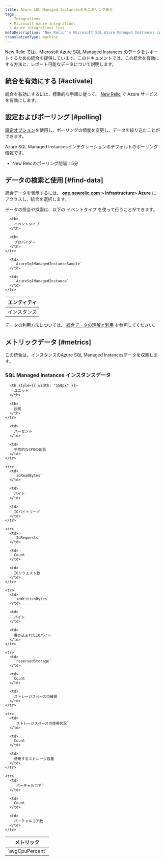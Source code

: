 ```yaml
---
title: Azure SQL Managed Instancesのモニタリング統合
tags:
  - Integrations
  - Microsoft Azure integrations
  - Azure integrations list
metaDescription: 'New Relic''s Microsoft SQL Azure Managed Instances integration: how to install it, configure it, and understand the data it reports.'
translationType: machine
---
```


New Relic では、Microsoft Azure SQL Managed Instances のデータをレポートするための統合を提供しています。このドキュメントでは、この統合を有効にする方法と、レポート可能なデータについて説明します。

## 統合を有効にする [#activate]

統合を有効にするには、標準的な手順に従って、 [New Relic](/docs/infrastructure/microsoft-azure-integrations/getting-started/activate-azure-integrations) で Azure サービスを有効にします。

## 設定およびポーリング [#polling]

[設定オプション](/docs/integrations/new-relic-integrations/getting-started/configure-polling-frequency-data-collection-cloud-integrations)を使用し、ポーリングの頻度を変更し、データを絞り込むことができます。

Azure SQL Managed Instancesインテグレーションのデフォルトのポーリング情報です。

* New Relicのポーリング間隔：5分

## データの検索と使用 [#find-data]

統合データを表示するには、 [**one.newrelic.com**](http://one.newrelic.com) **> Infrastructure> Azure** にアクセスし、統合を選択します。

[](/docs/using-new-relic/data/understand-data/query-new-relic-data)データの照会や探索は、以下の イベントタイプ を使って行うことができます。[](/docs/insights/use-insights-ui/getting-started/introduction-new-relic-insights#event-type)

<table>
  <thead>
    <tr>
      <th>
        エンティティ
      </th>

      <th>
        イベントタイプ
      </th>

      <th>
        プロバイダー
      </th>
    </tr>
  </thead>

  <tbody>
    <tr>
      <td>
        インスタンス
      </td>

      <td>
        `AzureSqlManagedInstanceSample`
      </td>

      <td>
        `AzureSqlManagedInstance`
      </td>
    </tr>
  </tbody>
</table>

データの利用方法については、 [統合データの理解と利用](/docs/infrastructure/integrations/find-use-infrastructure-integration-data) を参照してください。

## メトリックデータ [#metrics]

この統合は、インスタンスのAzure SQL Managed Instancesデータを収集します。

### SQL Managed Instances インスタンスデータ

<table>
  <thead>
    <tr>
      <th style={{ width: "275px" }}>
        メトリック
      </th>

      <th style={{ width: "150px" }}>
        ユニット
      </th>

      <th>
        説明
      </th>
    </tr>
  </thead>

  <tbody>
    <tr>
      <td>
        `avgCpuPercent`
      </td>

      <td>
        パーセント
      </td>

      <td>
        平均的なCPUの割合
      </td>
    </tr>

    <tr>
      <td>
        `ioReadBytes`
      </td>

      <td>
        バイト
      </td>

      <td>
        IOバイトリード
      </td>
    </tr>

    <tr>
      <td>
        `IoRequests`
      </td>

      <td>
        Count
      </td>

      <td>
        IOリクエスト数
      </td>
    </tr>

    <tr>
      <td>
        `ioWrittenBytes`
      </td>

      <td>
        バイト
      </td>

      <td>
        書き込まれたIOバイト
      </td>
    </tr>

    <tr>
      <td>
        `reservedStorage`
      </td>

      <td>
        Count
      </td>

      <td>
        ストレージスペースの確保
      </td>
    </tr>

    <tr>
      <td>
        `ストレージスペースの使用状況`
      </td>

      <td>
        Count
      </td>

      <td>
        使用するストレージ容量
      </td>
    </tr>

    <tr>
      <td>
        `バーチャルコア`
      </td>

      <td>
        Count
      </td>

      <td>
        バーチャルコア数
      </td>
    </tr>
  </tbody>
</table>